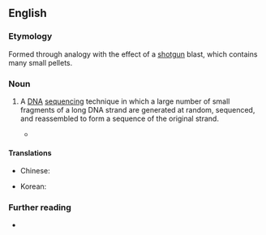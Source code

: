 ==English==

===Etymology===
Formed through analogy with the effect of a [[shotgun]] blast, which contains many small pellets.

===Noun===
{{en-noun|-}}

# {{lb|en|genetics}} A [[DNA]] [[sequencing]] technique in which a large number of small fragments of a long DNA strand are generated at random, sequenced, and reassembled to form a sequence of the original strand.
#* {{quote-journal|en|passage=In '''shotgun sequencing''' of genomic DNA, fragments of a genome are sequenced and computationally reassembled to determine the genome of an organism|author=Selene K Swanson|coauthors=Michael P. Washburn|page=719|year=2005|title=The continuing evolution of shotgun proteomics|journal=Drug Discovery Today|doi=10.1016/S1359-6446(05)03450-1}}

====Translations====
{{trans-top|DNA sequencing technique}}
* Chinese: {{t|zh|鸟枪法|tr=niǎoqiāngfǎ|sc=Hani}}
{{trans-mid}}
* Korean: {{t|ko|샷건 시퀀싱}}
{{trans-bottom}}

===Further reading===
* {{pedia}}